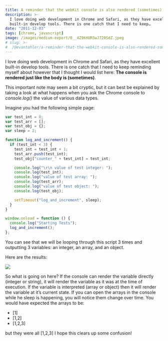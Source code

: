 ```yaml
---
title: A reminder that the webKit console is also rendered (sometimes)
description: >-
  I love doing web development in Chrome and Safari, as they have excellent
  built-in develop tools. There is one catch that I need to keep…
date: "2011-12-03"
tags: [chrome, javascript]
image: /images/medium-export/0__4Z9kHURSwJ720SdZ.jpeg
# slug: >-
#  /@evantahler/a-reminder-that-the-webkit-console-is-also-rendered-sometimes-6e74fa356cf3
---
```


I love doing web development in Chrome and Safari, as they have excellent built-in develop tools. There is one catch that I need to keep reminding myself about however that I thought I would list here: **The console is rendered just like the body is (sometimes)**.

This important note may seem a bit cryptic, but it can best be explained by taking a look at what happens when you ask the Chrome console to _console.log()_ the value of various data types.

Imagine you had the following simple page:

```js
var test_int = 0;
var test_arr = [];
var test_obj = {};
var sleep = 2;

function log_and_increment() {
  if (test_int < 3) {
    test_int = test_int + 1;
    test_arr.push(test_int);
    test_obj["counter_" + test_int] = test_int;

    console.log("\r\n value of test integer: ");
    console.log(test_int);
    console.log("value of test array: ");
    console.log(test_arr);
    console.log("value of test object: ");
    console.log(test_obj);

    setTimeout("log_and_increment", sleep);
  }
}

window.onload = function () {
  console.log("Starting Tests");
  log_and_increment();
};
```

You can see that we will be looping through this script 3 times and outputting 3 variables: an integer, an array, and an object.

Here are the results:

![](/images/medium-export/0__4Z9kHURSwJ720SdZ.jpeg)

So what is going on here? If the console can render the variable directly (integer or string), it will render the variable as it was at the time of execution. If the variable is interpreted (array or object) then it will render the variable at it’s current state. If you can open the arrays in the console while he sleep is happening, you will notice them change over time. You would have expected the arrays to be:

- \[1\]
- \[1,2\]
- \[1,2,3\]

but they were all \[1,2,3\] I hope this clears up some confusion!

